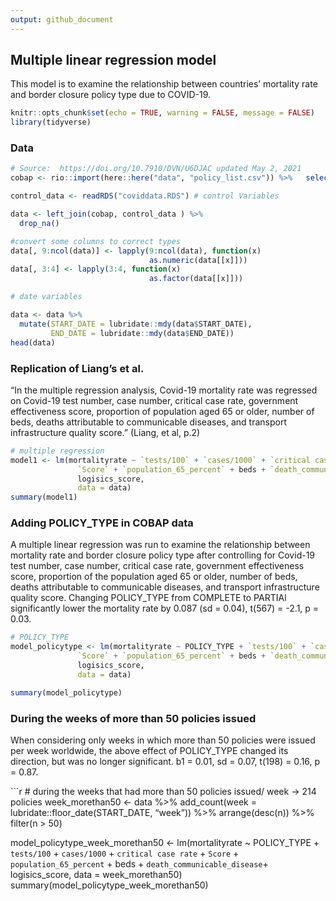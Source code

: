 ```yaml
---
output: github_document
---
```

## Multiple linear regression model 

This model is to examine the relationship between countries' mortality rate and border closure policy type due to COVID-19.
```r
knitr::opts_chunk$set(echo = TRUE, warning = FALSE, message = FALSE)
library(tidyverse)
```

### Data 
```r
# Source:  https://doi.org/10.7910/DVN/U6DJAC updated May 2, 2021
cobap <- rio::import(here::here("data", "policy_list.csv")) %>%   select(ISO3, COUNTRY_NAME, POLICY_TYPE, POLICY_SUBTYPE, START_DATE, END_DATE)

control_data <- readRDS("coviddata.RDS") # control Variables

data <- left_join(cobap, control_data ) %>% 
  drop_na() 

#convert some columns to correct types
data[, 9:ncol(data)] <- lapply(9:ncol(data), function(x) 
                               as.numeric(data[[x]]))
data[, 3:4] <- lapply(3:4, function(x) 
                               as.factor(data[[x]]))

# date variables

data <- data %>% 
  mutate(START_DATE = lubridate::mdy(data$START_DATE), 
         END_DATE = lubridate::mdy(data$END_DATE))
head(data)
```

### Replication of Liang's et al.
 
"In the multiple regression analysis, Covid-19 mortality rate was regressed on Covid-19 test number, case number, critical case rate, government effectiveness score, proportion of population aged 65 or older, number of beds, deaths attributable to communicable diseases, and transport infrastructure quality score." (Liang, et al, p.2)

```r
# multiple regression
model1 <- lm(mortalityrate ~ `tests/100` + `cases/1000` + `critical case rate` +
               `Score` + `population_65_percent` + beds + `death_communicable_disease`+
               logisics_score,
               data = data)
summary(model1)
```

### Adding POLICY_TYPE in COBAP data

A multiple linear regression was run to examine the relationship between mortality rate and border closure policy type after controlling for Covid-19 test number, case number, critical case rate, government effectiveness score, proportion of the population aged 65 or older, number of beds, deaths attributable to communicable diseases, and transport infrastructure quality score. Changing POLICY_TYPE from COMPLETE to PARTIAl significantly lower the mortality rate by 0.087 (sd = 0.04), t(567) = -2.1, p = 0.03. 

```r
# POLICY_TYPE 
model_policytype <- lm(mortalityrate ~ POLICY_TYPE + `tests/100` + `cases/1000` + `critical case rate` +
               `Score` + `population_65_percent` + beds + `death_communicable_disease`+
               logisics_score,
               data = data)

summary(model_policytype)
```

### During the weeks of more than 50 policies issued

When considering only weeks in which more than 50 policies were issued per week worldwide, the above effect of POLICY_TYPE changed its direction, but was no longer significant. b1 = 0.01, sd = 0.07, t(198) = 0.16, p = 0.87. 

```r
# during the weeks that had more than 50 policies issued/ week -> 214 policies
  week_morethan50 <- data %>% 
  add_count(week = lubridate::floor_date(START_DATE, "week")) %>% 
  arrange(desc(n)) %>% 
  filter(n > 50)

model_policytype_week_morethan50 <- lm(mortalityrate ~ POLICY_TYPE + `tests/100` + `cases/1000` + `critical case rate` + `Score` + `population_65_percent` + beds + `death_communicable_disease`+
               logisics_score,
               data = week_morethan50)
summary(model_policytype_week_morethan50)